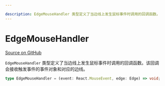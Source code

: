 ```yaml
---

description: EdgeMouseHandler 类型定义了当边线上发生鼠标事件时调用的回调函数。
---
```


# EdgeMouseHandler

[Source on GitHub](https://github.com/xyflow/xyflow/blob/main/packages/react/src/types/edges.ts#L81)

`EdgeMouseHandler` 类型定义了当边线上发生鼠标事件时调用的回调函数。该回调会接收触发事件的事件对象和对应的边线。

```ts
type EdgeMouseHandler = (event: React.MouseEvent, edge: Edge) => void;
```

<APIDocs typeName="EdgeMouseHandler" packageName="react" />